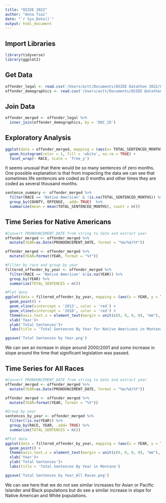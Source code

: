 ```yaml
---
title: "QSIDE 2022"
author: "Anna Tsai"
date: "`r Sys.Date()`"
output: html_document
---
```

## Import Libraries
```r
library(tidyverse)
library(ggplot2)
```

## Get Data
```r
offender_legal <- read.csv('/Users/actt/Documents/QSIDE Datathon 2022/Offender Legal.csv')
offender_demographics <- read.csv('/Users/actt/Documents/QSIDE Datathon 2022/Offender Demographics.csv')
```

## Join Data
```r
offender_merged <- offender_legal %>% 
  inner_join(offender_demographics, by = 'DOC_ID')
```

## Exploratory Analysis
```r
ggplot(data = offender_merged, mapping = (aes(x= TOTAL_SENTENCED_MONTHS, y = ..density..))) +
  geom_histogram(color = 1, fill = 'white', na.rm = TRUE) +
  facet_wrap(~ RACE, scale = 'free_y')
```

It seems unusual that there would be so many sentences of zero months. One possible explanation is that from inspecting the data we can see that sometimes life sentences are coded as 0 months and other times they are coded as several thousand months. 


```r
sentence_summary <- offender_merged %>% 
  filter(RACE == 'Native American' & !is.na(TOTAL_SENTENCED_MONTHS)) %>%
  group_by(COUNTY, OFFENSE, .add= TRUE)  %>%
  summarize(mean = mean(TOTAL_SENTENCED_MONTHS), count = n())
```


## Time Series for Native Americans
```r
#Convert PRONOUNCEMENT_DATE from string to date and extract year
offender_merged <- offender_merged %>%
  mutate(YEAR=as.Date(PRONOUNCEMENT_DATE, format = "%m/%d/%Y"))

offender_merged <- offender_merged %>%
  mutate(YEAR=format(YEAR, format = "%Y"))

#Filter by race and group by year
filtered_offender_by_year <- offender_merged %>%
  filter(RACE == 'Native American' &!is.na(YEAR)) %>%
  group_by(YEAR) %>%
  summarize(TOTAL_SENTENCES = n())
```

```r
#Plot data
ggplot(data = filtered_offender_by_year, mapping = (aes(x = YEAR, y = TOTAL_SENTENCES)), ) +
  geom_point() +
  geom_vline(xintercept = '2013', color = 'red') +
  geom_vline(xintercept = '2010', color = 'red') +
  theme(axis.text.x = element_text(margin = unit(c(0, 0, 0, 0), "mm"), angle = 90)) +
  xlab('Year')+
  ylab('Total Sentences')+
  labs(title = 'Total Sentences By Year for Native Americans in Montana', caption = 'The red lines represent years when siginficant legislation affecting tribal sovereignty was passed')

ggsave('Total Sentences by Year.png')
```


We can see an increase in slope around 2000/2001 and some increase in slope around the time that significant legislation was passed.

## Time Series for All Races
```r
#Convert PRONOUNCEMENT_DATE from string to date and extract year
offender_merged <- offender_merged %>%
  mutate(YEAR=as.Date(PRONOUNCEMENT_DATE, format = "%m/%d/%Y"))

offender_merged <- offender_merged %>%
  mutate(YEAR=format(YEAR, format = "%Y"))

#Group by year
sentences_by_year <- offender_merged %>%
  filter(!is.na(YEAR)) %>%
  group_by(RACE, YEAR, .add= TRUE) %>%
  summarize(TOTAL_SENTENCES = n())
```

```r
#Plot data
ggplot(data = filtered_offender_by_year, mapping = (aes(x = YEAR, y = TOTAL_SENTENCES, color = RACE)), ) +
  geom_point() +
  theme(axis.text.x = element_text(margin = unit(c(0, 0, 0, 0), "mm"), angle = 90)) +
  xlab('Year')+
  ylab('Total Sentences')+
  labs(title = 'Total Sentences By Year in Montana')

ggsave('Total Sentences by Year_All Races.png')
```

We can see here that we do not see similar increases for Asian or Pacific Islander and Black populations but do see a similar increase in slope for Native American and White populations.